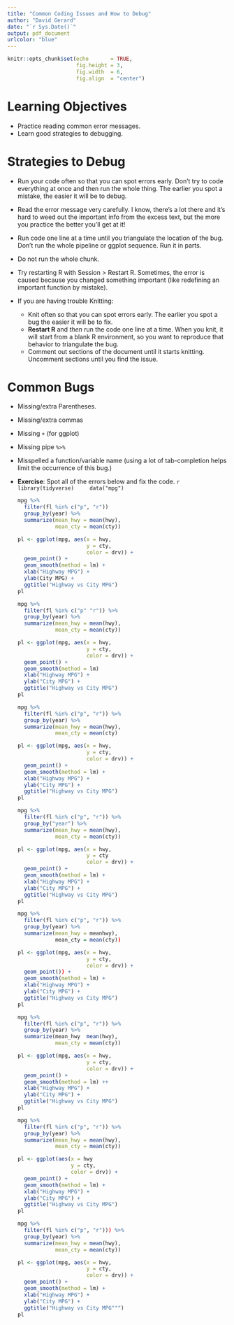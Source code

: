 ```yaml
---
title: "Common Coding Issues and How to Debug"
author: "David Gerard"
date: "`r Sys.Date()`"
output: pdf_document
urlcolor: "blue"
---
```



```r
knitr::opts_chunk$set(echo       = TRUE, 
                      fig.height = 3, 
                      fig.width  = 6,
                      fig.align  = "center")
```

# Learning Objectives

- Practice reading common error messages.
- Learn good strategies to debugging.

# Strategies to Debug

- Run your code often so that you can spot errors early. Don't try to code everything at once and then run the whole thing. The earlier you spot a mistake, the easier it will be to debug.
- Read the error message very carefully. I know, there's a lot there and it's hard to weed out the important info from the excess text, but the more you practice the better you'll get at it!
- Run code one line at a time until you triangulate the location of the bug. Don't run the whole pipeline or ggplot sequence. Run it in parts.
- Do not run the whole chunk.
- Try restarting R with Session > Restart R. Sometimes, the error is caused because you changed something important (like redefining an important function by mistake).


- If you are having trouble Knitting:

    - Knit often so that you can spot errors early. The earlier you spot a bug the easier it will be to fix.
    - **Restart R** and *then* run the code one line at a time. When you knit, it will start from a blank R environment, so you want to reproduce that behavior to triangulate the bug.
    - Comment out sections of the document until it starts knitting. Uncomment sections until you find the issue. 

# Common Bugs

- Missing/extra Parentheses.
- Missing/extra commas
- Missing `+` (for ggplot)
- Missing pipe `%>%`
- Misspelled a function/variable name (using a lot of tab-completion helps limit the occurrence of this bug.)

- **Exercise**: Spot all of the errors below and fix the code.
    ```r
    library(tidyverse)
    data("mpg")
    ```

    ```r
    mpg %>%
      filter(fl %in% c("p", "r"))
      group_by(year) %>%
      summarize(mean_hwy = mean(hwy), 
                mean_cty = mean(cty))
      
    pl <- ggplot(mpg, aes(x = hwy, 
                          y = cty,
                          color = drv)) +
      geom_point() +
      geom_smooth(method = lm) +
      xlab("Highway MPG") +
      ylab(City MPG) +
      ggtitle("Highway vs City MPG")
    pl
    ```


    ```r
    mpg %>%
      filter(fl %in% c("p" "r")) %>%
      group_by(year) %>%
      summarize(mean_hwy = mean(hwy), 
                mean_cty = mean(cty))
      
    pl <- ggplot(mpg, aes(x = hwy, 
                          y = cty,
                          color = drv)) +
      geom_point() +
      geom_smooth(method = lm)
      xlab("Highway MPG") +
      ylab("City MPG") +
      ggtitle("Highway vs City MPG")
    pl
    ```
    
    ```r
    mpg %>%
      filter(fl %in% c("p", "r")) %>%
      group_by(year) %>%
      summarize(mean_hwy = mean(hwy), 
                mean_cty = mean(cty)
      
    pl <- ggplot(mpg, aes(x = hwy, 
                          y = cty,
                          color = drv)) +
      geom_point() +
      geom_smooth(method = lm) +
      xlab("Highway MPG") +
      ylab("City MPG") +
      ggtitle("Highway vs City MPG")
    pl
    ```
    
    ```r
    mpg %>%
      filter(fl %in% c("p", "r")) %>%
      group_by("year") %>%
      summarize(mean_hwy = mean(hwy), 
                mean_cty = mean(cty))
      
    pl <- ggplot(mpg, aes(x = hwy, 
                          y = cty
                          color = drv)) +
      geom_point() +
      geom_smooth(method = lm) +
      xlab("Highway MPG") +
      ylab("City MPG") +
      ggtitle("Highway vs City MPG")
    pl
    ```
    
    ```r
    mpg %>%
      filter(fl %in% c("p", "r")) %>%
      group_by(year) %>%
      summarize(mean_hwy = meanhwy), 
                mean_cty = mean(cty))
      
    pl <- ggplot(mpg, aes(x = hwy, 
                          y = cty,
                          color = drv)) +
      geom_point()) +
      geom_smooth(method = lm) +
      xlab("Highway MPG") +
      ylab("City MPG") +
      ggtitle("Highway vs City MPG")
    pl
    ```
    
    ```r
    mpg %>%
      filter(fl %in% c("p", "r")) %>%
      group_by(year) %>%
      summarize(mean_hwy  mean(hwy), 
                mean_cty = mean(cty))
      
    pl <- ggplot(mpg, aes(x = hwy, 
                          y = cty,
                          color = drv)) +
      geom_point() +
      geom_smooth(method = lm) ++
      xlab("Highway MPG") +
      ylab("City MPG") +
      ggtitle("Highway vs City MPG")
    pl
    ```
    
    ```r
    mpg %>%
      filter(fl %in% c("p", "r")) %>%
      group_by(year) %>%
      summarize(mean_hwy = mean(hwy), 
                mean_cty = mean(cty))
      
    pl <- ggplot(aes(x = hwy 
                     y = cty,
                     color = drv)) +
      geom_point() +
      geom_smooth(method = lm) +
      xlab("Highway MPG") +
      ylab("City MPG") +
      ggtitle("Highway vs City MPG")
    pl
    ```
    
    ```r
    mpg %>%
      filter(fl %in% c("p", "r"))) %>%
      group_by(year) %>%
      summarize(mean_hwy = mean(hwy), 
                mean_cty = mean(cty))
      
    pl <- ggplot(mpg, aes(x = hwy, 
                          y = cty,
                          color = drv)) +
      geom_point() +
      geom_smooth(method = lm) +
      xlab("Highway MPG") +
      ylab("City MPG") +
      ggtitle("Highway vs City MPG""")
    pl
    ```
    
    




